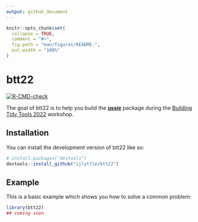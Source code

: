 ```yaml
---
output: github_document
---
```


<!-- README.md is generated from README.Rmd. Please edit that file -->

```r
knitr::opts_chunk$set(
  collapse = TRUE,
  comment = "#>",
  fig.path = "man/figures/README-",
  out.width = "100%"
)
```

# btt22

<!-- badges: start -->
[![R-CMD-check](https://github.com/ijlyttle/btt22/workflows/R-CMD-check/badge.svg)](https://github.com/ijlyttle/btt22/actions)
<!-- badges: end -->

The goal of btt22 is to help you build the [**ussie**](https://github.com/ijlyttle/ussie) package during the [Building Tidy Tools 2022](https://github.com/rstudio-conf-2022/build-tidy-tools) workshop.

## Installation

You can install the development version of btt22 like so:

``` r
# install.packages("devtools")
devtools::install_github("ijlyttle/btt22")
```

## Example

This is a basic example which shows you how to solve a common problem:

```r
library(btt22)
## coming soon
```

